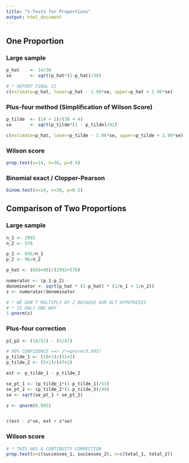 ```yaml
---
title: "t-Tests for Proportions"
output: html_document
---
```


## One Proportion

### Large sample
```r
p_hat    <- 14/38
se       <- sqrt(p_hat*(1-p_hat)/38)

# * REPORT FINAL CI
c(estimate=p_hat, lower=p_hat - 1.96*se, upper=p_hat + 1.96*se)
```

### Plus-four method (Simplification of Wilson Score)
```r
p_tilde  <- (14 + 2)/(38 + 4)
se       <- sqrt(p_tilde*(1 - p_tilde)/42)

c(estimate=p_hat, lower=p_tilde - 1.96*se, upper=p_tilde + 1.96*se)
```

### Wilson score
```r
prop.test(x=14, n=38, p=0.5)
```

### Binomial exact / Clopper-Pearson
```r
binom.test(x=14, n=38, p=0.5)
```

## Comparison of Two Proportions

### Large sample
```r
n_1 <- 2992
n_2 <- 578

p_1 <- 656/n_1
p_2 <- 96/n_2

p_hat <- (656+96)/(2992+578)

numerator <- (p_1-p_2)
denominator <- sqrt(p_hat * (1-p_hat) * (1/n_1 + 1/n_2))
z <- numerator/denominator

# * WE DON'T MULTIPLY BY 2 BECAUSE OUR ALT HYPOTHESIS
# * IS ONLY ONE WAY
1-pnorm(z)
```

### Plus-four correction
```r
p1_p2 <- (18/51) - (5/47)

# 99% CONFIDENCE ==> z*=qnorm(0.995)
p_tilde_1 <- (18+1)/(51+2)
p_tilde_2 <- (5+1)/(47+2)

est <- p_tilde_1 - p_tilde_2

se_pt_1 <- (p_tilde_1*(1-p_tilde_1)/53)
se_pt_2 <- (p_tilde_2*(1-p_tilde_2)/49)
se <- sqrt(se_pt_1 + se_pt_2)

z <- qnorm(0.995)


c(est - z*se, est + z*se)
```

### Wilson score
```r
# * THIS HAS A CONTINUITY CORRECTION
prop.test(x=c(successes_1, successes_2), n=c(total_1, total_2))
```